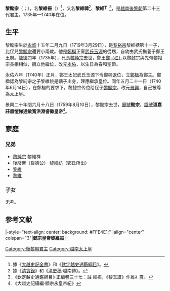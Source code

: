 {{主條目消歧義|本條目講述的是《[[清實錄|清高宗實錄]]》中的安南國王'''黎維禕'''，關於《[[大越史記全書|大越史記全書]]》中[[黎顯宗|黎顯宗]]被廢的皇太子黎維禕，請見“[[黎維禕|黎維禕]]”。}}
{{未收錄漢字|{{缺字||24||13px}}|?|{{缺字||25||13px}}|?}}
{{越南君主
| 名稱=黎懿宗
| 圖像=
| 說明=
| 國號=[[大越|大越]]
| 朝代=[[後黎朝|後黎朝]]
| 時代=
| 在位=1735年—1740年
| 前任=[[黎純宗|黎純宗]]
| 繼任=[[黎顯宗|黎顯宗]]
| 年號=[[永佑|永佑]]
| 姓名=黎維祳
| 字=
| 尊號=
| 其他稱銜=
| 別名=黎維禕
| 出生=1719年3月29日<br>[[永盛|永盛]]十五年二月九日
| 出生地=
| 逝世={{death date and age|1759|08|10|1719|03|29}}<br>景興二十年閏六月十八日<ref>《歷朝憲章類誌》卷二十一·禮儀誌·太廟殿奉事各位作“六月初八日”，則是1759年7月3日，與《大越史記全書》記載“閏六月戊戌”不合。</ref>
| 逝世地=
| 廟號=懿宗
| 諡號=溫嘉莊肅愷悌通敏寬洪淵睿'''徽皇帝'''
| 陵墓=[[扶黎陵|扶黎陵]]
| 父=[[黎裕宗|黎裕宗]]黎維禟
| 母=宪慈皇太后阮氏
| 后=
|}}
'''黎懿宗'''（{{vie|v=Lê Ý Tông|hn=黎懿宗}}；{{bd|1719年|3月29日|1759年|8月10日|catIdx=L}}），名'''黎維祳'''（{{vie|v=Lê Duy Thận|hn=黎維祳}}）<ref>據《[[大越史記全書|大越史記全書]]》和《[[欽定越史通鑑綱目|欽定越史通鑑綱目]]》。</ref>，又名'''黎維禕'''<ref>據《[[清實錄|清實錄]]》和《[[清史稿|清史稿]]·越南傳》。</ref>、'''黎維[[File:Thận_of_Lê_Ý_Tông.svg|16px]]'''<ref>《欽定越史通鑑綱目》·正編卷三十七：註 維祳，《黎玉譜》作維礻震。</ref>，是[[越南|越南]][[後黎朝|後黎朝]]第二十三代君主，1735年—1740年在位。

==生平==
黎懿宗生於[[永盛|永盛]]十五年二月九日（1719年3月29日），是[[黎裕宗|黎裕宗]]黎維禟第十一子，比侄兒[[黎顯宗|黎顯宗]]還要小兩歲。他是[[鄭棡|鄭棡]]正室[[武氏玉源|武氏玉源]]的從甥，自幼由武氏撫養于鄭王王府。[[龍德_(黎純宗)|龍德]]四年（1735年），兄長[[黎純宗|黎純宗]]去世，鄭王[[鄭杠|鄭-{杠}-]]以黎懿宗與先帝黎裕宗長相相似，擁立他繼位，改元[[永佑|永佑]]，以生日為春和聖節。

永佑六年（1740年）正月，鄭王太妃武氏玉源下令鄭棡退位，立[[鄭楹|鄭楹]]為鄭主。鄭楹認為黎純宗之子黎維祧是嫡子出身，理應繼承皇位。同年五月二十一日（1740年6月14日），在鄭楹的要求下，黎懿宗传位给侄子[[黎顯宗|黎顯宗]]，改元[[景興|景興]]，自己被尊為太上皇。

景興二十年閏六月十八日（1759年8月10日），黎懿宗去世，[[廟號|廟號]]'''懿宗'''，[[諡號|諡號]]'''溫嘉莊肅愷悌通敏寬洪淵睿徽皇帝'''<ref>《大越史記續編·顯宗永皇帝紀》</ref>。

==家庭==

===兄弟===
*[[黎純宗|黎純宗]] 黎維祥
*後廢帝（昏德公） [[黎維祊|黎維祊]]（鄭氏所出）
*[[黎維⿰礻密|黎維]]{{缺字||24|黎維⿰礻密}}
*[[黎維⿰礻規|黎維]]{{缺字||25|{{fullurl:黎維⿰礻規|action=edit&redlink=1}}}}

===子女===
无考。

==参考文献==
{{reflist}}

{{start box}}
|-style="text-align: center; background: #FFE4E1;"
|align="center" colspan="3"|'''懿宗皇帝黎維祳'''
|-
{{s-before|[[黎純宗|黎純宗]]}}
{{s-title|[[越南君主列表#黎中興朝（南朝）|越南後黎朝君主]]|1735年—1740年}}
{{s-after|[[黎顯宗|黎顯宗]]}}
{{end box}}

{{後黎朝君主}}

[[Category:後黎朝君主|Category:後黎朝君主]]
[[Category:越南太上皇|Category:越南太上皇]]